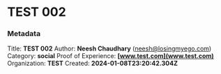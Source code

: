 # TEST 002



### Metadata
Title: **TEST 002**
Author: **Neesh Chaudhary** (neesh@losingmyego.com)
Category: **social**
Proof of Experience: **[www.test.com](www.test.com)**
Organization: **TEST**
Created: **2024-01-08T23:20:42.304Z**
